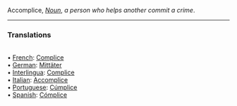 Accomplice, <i>[[Noun]]</i>, ''a person who helps another commit a crime''. 
<HR> <P> <H3>Translations</H3>
<BR>• [[French]]: [[Complice]]
<BR>• [[German]]: [[Mittäter]]
<BR>• [[Interlingua]]: [[Complice]]
<BR>• [[Italian]]: [[Accomplice]]
<BR>• [[Portuguese]]: [[Cúmplice]]
<BR>• [[Spanish]]: [[Cómplice]]
<BR>